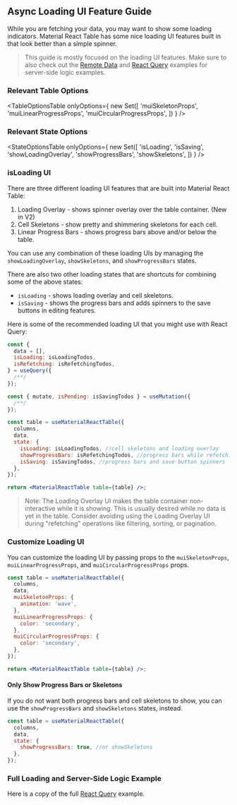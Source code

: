 
<Head>
  <title>{'Async Loading UI Feature Guide - Material React Table V2 Docs'}</title>
  <meta
    name="description"
    content="How to show loading indicators, skeletons, and progress bars in Material React Table"
  />
</Head>

## Async Loading UI Feature Guide

While you are fetching your data, you may want to show some loading indicators. Material React Table has some nice loading UI features built in that look better than a simple spinner.

> This guide is mostly focused on the loading UI features. Make sure to also check out the [Remote Data](/docs/examples/remote) and [React Query](/docs/examples/react-query) examples for server-side logic examples.

### Relevant Table Options

<TableOptionsTable
  onlyOptions={
    new Set([
      'muiSkeletonProps',
      'muiLinearProgressProps',
      'muiCircularProgressProps',
    ])
  }
/>

### Relevant State Options

<StateOptionsTable
  onlyOptions={
    new Set([
      'isLoading',
      'isSaving',
      'showLoadingOverlay',
      'showProgressBars',
      'showSkeletons',
    ])
  }
/>

### isLoading UI

There are three different loading UI features that are built into Material React Table:

1. Loading Overlay - shows spinner overlay over the table container. (New in V2)
2. Cell Skeletons - show pretty and shimmering skeletons for each cell.
3. Linear Progress Bars - shows progress bars above and/or below the table.

You can use any combination of these loading UIs by managing the `showLoadingOverlay`, `showSkeletons`, and `showProgressBars` states.

There are also two other loading states that are shortcuts for combining some of the above states:

- `isLoading` - shows loading overlay and cell skeletons.
- `isSaving` - shows the progress bars and adds spinners to the save buttons in editing features.

Here is some of the recommended loading UI that you might use with React Query:

```jsx
const {
  data = [],
  isLoading: isLoadingTodos,
  isRefetching: isRefetchingTodos,
} = useQuery({
  /**/
});

const { mutate, isPending: isSavingTodos } = useMutation({
  /**/
});

const table = useMaterialReactTable({
  columns,
  data,
  state: {
    isLoading: isLoadingTodos, //cell skeletons and loading overlay
    showProgressBars: isRefetchingTodos, //progress bars while refetching
    isSaving: isSavingTodos, //progress bars and save button spinners
  },
});

return <MaterialReactTable table={table} />;
```

> Note: The Loading Overlay UI makes the table container non-interactive while it is showing. This is usually desired while no data is yet in the table. Consider avoiding using the Loading Overlay UI during "refetching" operations like filtering, sorting, or pagination.

### Customize Loading UI

You can customize the loading UI by passing props to the `muiSkeletonProps`, `muiLinearProgressProps`, and `muiCircularProgressProps` props.

```jsx
const table = useMaterialReactTable({
  columns,
  data,
  muiSkeletonProps: {
    animation: 'wave',
  },
  muiLinearProgressProps: {
    color: 'secondary',
  },
  muiCircularProgressProps: {
    color: 'secondary',
  },
});

return <MaterialReactTable table={table} />;
```

<LoadingExample />

#### Only Show Progress Bars or Skeletons

If you do not want both progress bars and cell skeletons to show, you can use the `showProgressBars` and `showSkeletons` states, instead.

```jsx
const table = useMaterialReactTable({
  columns,
  data,
  state: {
    showProgressBars: true, //or showSkeletons
  },
});
```

<LinearProgressExample />

### Full Loading and Server-Side Logic Example

Here is a copy of the full [React Query](/docs/examples/react-query) example.

<ReactQueryExample />
